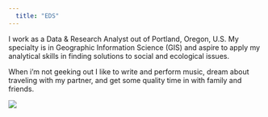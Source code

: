 ```yaml
---
  title: "EDS"
---
```


I work as a Data & Research Analyst out of Portland, Oregon, U.S. My specialty is in Geographic Information Science (GIS) and aspire to apply my analytical skills in finding solutions to social and ecological issues.

When i'm not geeking out I like to write and perform music, dream about traveling with my partner, and get some quality time in with family and friends.

![](img/guy.jpg)
